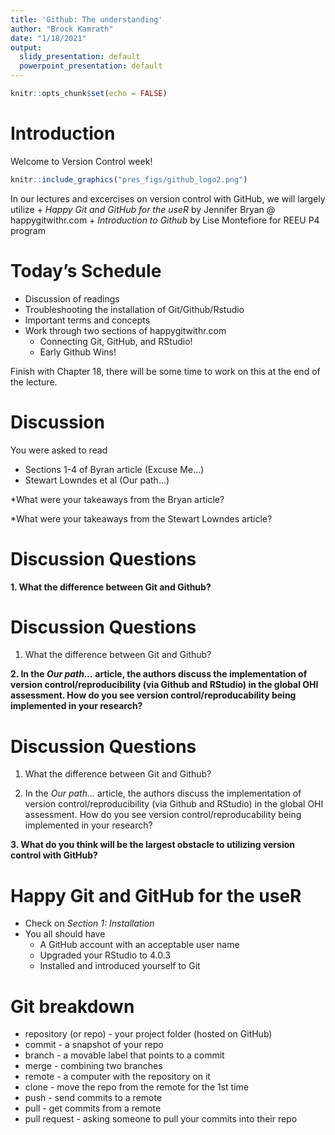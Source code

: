 ```yaml
---
title: 'Github: The understanding'
author: "Brock Kamrath"
date: "1/18/2021"
output:
  slidy_presentation: default
  powerpoint_presentation: default
---
```


```r
knitr::opts_chunk$set(echo = FALSE)
```

# Introduction {.bigger}

Welcome to Version Control week!

```r
knitr::include_graphics("pres_figs/github_logo2.png")
```

In our lectures and excercises on version control with GitHub, we will largely utilize 
  + *Happy Git and GitHub for the useR* by Jennifer Bryan @ happygitwithr.com
  + *Introduction to Github* by Lise Montefiore for REEU P4 program


# Today's Schedule {.bigger}

* Discussion of readings
* Troubleshooting the installation of Git/Github/Rstudio
* Important terms and concepts
* Work through two sections of happygitwithr.com
  + Connecting Git, GitHub, and RStudio!
  + Early Github Wins!

Finish with Chapter 18, there will be some time to work on this at the end of the lecture.

# Discussion
You were asked to read

* Sections 1-4 of Byran article (Excuse Me...)
* Stewart Lowndes et al (Our path...)

*What were your takeaways from the Bryan article?

*What were your takeaways from the Stewart Lowndes article?

# Discussion Questions

**1. What the difference between Git and Github?**

# Discussion Questions

1. What the difference between Git and Github?

**2. In the *Our path...* article, the authors discuss the implementation of version control/reproducibility (via Github and RStudio) in the global OHI assessment. How do you see version control/reproducability being implemented in your research?**

# Discussion Questions

1. What the difference between Git and Github?

2. In the *Our path...* article, the authors discuss the implementation of version control/reproducibility (via Github and RStudio) in the global OHI assessment. How do you see version control/reproducability being implemented in your research?

**3. What do you think will be the largest obstacle to utilizing version control with GitHub?**

# Happy Git and GitHub for the useR

* Check on *Section 1: Installation*
* You all should have
  + A GitHub account with an acceptable user name
  + Upgraded your RStudio to 4.0.3
  + Installed and introduced yourself to Git

# Git breakdown
* repository (or repo) - your project folder (hosted on GitHub)
* commit - a snapshot of your repo
* branch - a movable label that points to a commit
* merge - combining two branches
* remote - a computer with the repository on it
* clone - move the repo from the remote for the 1st time
* push - send commits to a remote
* pull - get commits from a remote
* pull request - asking someone to pull your commits into their repo



